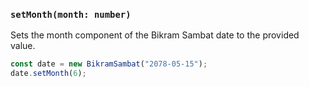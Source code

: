 ### `setMonth(month: number)`

Sets the month component of the Bikram Sambat date to the provided value.

```jsx
const date = new BikramSambat("2078-05-15");
date.setMonth(6);
```
